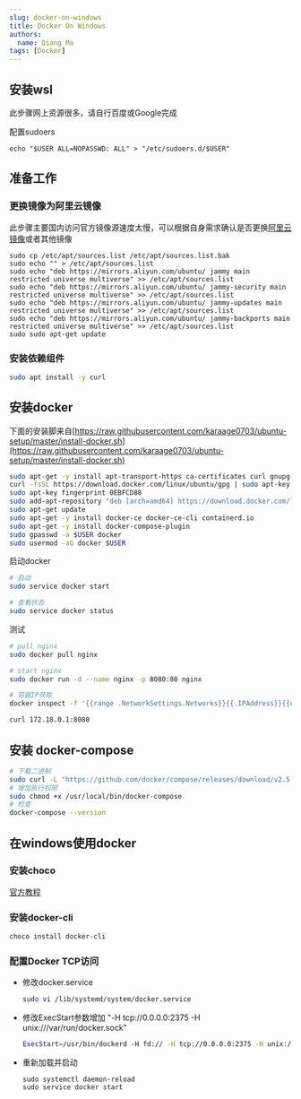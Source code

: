 ```yaml
---
slug: docker-on-windows
title: Docker On Windows
authors:
  name: Qiang Ma
tags: [Docker]
---
```


## 安装wsl

此步骤网上资源很多，请自行百度或Google完成

配置sudoers
```
echo "$USER ALL=NOPASSWD: ALL" > "/etc/sudoers.d/$USER"
```

## 准备工作

### 更换镜像为阿里云镜像
此步骤主要国内访问官方镜像源速度太慢，可以根据自身需求确认是否更换[阿里云镜像](https://developer.aliyun.com/mirror/ubuntu?spm=a2c6h.13651102.0.0.344d1b11eKKtHG)或者其他镜像
```
sudo cp /etc/apt/sources.list /etc/apt/sources.list.bak
sudo echo "" > /etc/apt/sources.list
sudo echo "deb https://mirrors.aliyun.com/ubuntu/ jammy main restricted universe multiverse" >> /etc/apt/sources.list
sudo echo "deb https://mirrors.aliyun.com/ubuntu/ jammy-security main restricted universe multiverse" >> /etc/apt/sources.list
sudo echo "deb https://mirrors.aliyun.com/ubuntu/ jammy-updates main restricted universe multiverse" >> /etc/apt/sources.list
sudo echo "deb https://mirrors.aliyun.com/ubuntu/ jammy-backports main restricted universe multiverse" >> /etc/apt/sources.list
sudo sudo apt-get update
```

### 安装依赖组件

```bash
sudo apt install -y curl
```

## 安装docker

下面的安装脚来自[https://raw.githubusercontent.com/karaage0703/ubuntu-setup/master/install-docker.sh](https://raw.githubusercontent.com/karaage0703/ubuntu-setup/master/install-docker.sh)
```bash
sudo apt-get -y install apt-transport-https ca-certificates curl gnupg-agent software-properties-common
curl -fsSL https://download.docker.com/linux/ubuntu/gpg | sudo apt-key add -
sudo apt-key fingerprint 0EBFCD88
sudo add-apt-repository "deb [arch=amd64] https://download.docker.com/linux/ubuntu $(lsb_release -cs) stable"
sudo apt-get update
sudo apt-get -y install docker-ce docker-ce-cli containerd.io
sudo apt-get -y install docker-compose-plugin
sudo gpasswd -a $USER docker
sudo usermod -aG docker $USER
```

启动docker
```bash
# 启动
sudo service docker start

# 查看状态
sudo service docker status
```

测试
```bash
# pull nginx
sudo docker pull nginx

# start nginx
sudo docker run -d --name nginx -p 8080:80 nginx

# 容器IP获取
docker inspect -f '{{range .NetworkSettings.Networks}}{{.IPAddress}}{{end}}' 容器名称或ID

curl 172.18.0.1:8080
```

## 安装 docker-compose

```bash
# 下载二进制
sudo curl -L "https://github.com/docker/compose/releases/download/v2.5.0/docker-compose-$(uname -s)-$(uname -m)" -o /usr/local/bin/docker-compose
# 增加执行权限
sudo chmod +x /usr/local/bin/docker-compose
# 检查
docker-compose --version
```

## 在windows使用docker

### 安装choco

[官方教程](https://chocolatey.org/install)

### 安装docker-cli

```powershell
choco install docker-cli
```

### 配置Docker TCP访问

- 修改docker.service
  ```bash
  sudo vi /lib/systemd/system/docker.service
  ```

- 修改ExecStart参数增加 "-H tcp://0.0.0.0:2375 -H unix:///var/run/docker.sock"
  ```bash
  ExecStart=/usr/bin/dockerd -H fd:// -H tcp://0.0.0.0:2375 -H unix:///var/run/docker.sock  --containerd=/run/containerd/containerd.sock
  ```

- 重新加载并启动
  ```
  sudo systemctl daemon-reload
  sudo service docker start
  ```